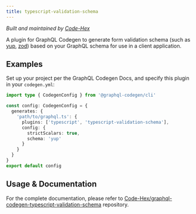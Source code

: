```yaml
---
title: typescript-validation-schema
---
```



<PluginHeader />

_Built and maintained by [Code-Hex](https://github.com/Code-Hex)_

A plugin for GraphQL Codegen to generate form validation schema (such as [yup](https://github.com/jquense/yup), [zod](https://github.com/colinhacks/zod)) based on your GraphQL schema for use in a client application.

## Examples

Set up your project per the GraphQL Codegen Docs, and specify this plugin in your `codegen.yml`:

```ts filename="codegen.ts"
import type { CodegenConfig } from '@graphql-codegen/cli'

const config: CodegenConfig = {
  generates: {
    'path/to/graphql.ts': {
      plugins: ['typescript', 'typescript-validation-schema'],
      config: {
        strictScalars: true,
        schema: 'yup'
      }
    }
  }
}
export default config
```

## Usage & Documentation

For the complete documentation, please refer to [Code-Hex/graphql-codegen-typescript-validation-schema](https://github.com/Code-Hex/graphql-codegen-typescript-validation-schema) repository.
